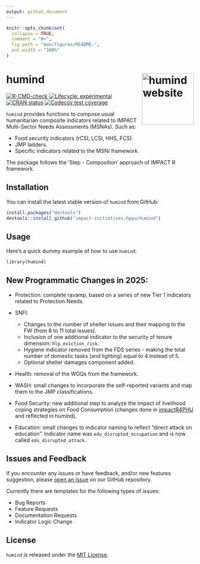 ```yaml
---
output: github_document
---
```


<!-- README.md is generated from README.Rmd. Please edit that file -->

```r
knitr::opts_chunk$set(
  collapse = TRUE,
  comment = "#>",
  fig.path = "man/figures/README-",
  out.width = "100%"
)

```

# humind <a href="https://impact-initiatives-hppu.github.io/humind/"><img src="man/figures/logo.png" align="right" height="139" alt="humind website" /></a>

<!-- badges: start -->
[![R-CMD-check](https://github.com/impact-initiatives-hppu/humind/actions/workflows/R-CMD-check.yaml/badge.svg)](https://github.com/impact-initiatives-hppu/humind/actions/workflows/R-CMD-check.yaml)
[![Lifecycle: experimental](https://img.shields.io/badge/lifecycle-experimental-orange.svg)](https://lifecycle.r-lib.org/articles/stages.html#experimental)
[![CRAN status](https://www.r-pkg.org/badges/version/humind)](https://CRAN.R-project.org/package=humind)
[![Codecov test coverage](https://codecov.io/gh/impact-initiatives-hppu/humind/branch/main/graph/badge.svg)](https://app.codecov.io/gh/impact-initiatives-hppu/humind?branch=main)
<!-- badges: end -->

`humind` provides functions to compose usual humanitarian composite
indicators related to IMPACT Multi-Sector Needs Assessments (MSNAs). Such as:

- Food security indicators (rCSI, LCSI, HHS, FCS).
- JMP ladders.
- Specific indicators related to the MSNI framework.

The package follows the 'Step - Composition' approach of IMPACT R framework.

## Installation

You can install the latest stable version of `humind` from GitHub:

``` r
install.packages("devtools")
devtools::install_github("impact-initiatives-hppu/humind")
```

## Usage

Here’s a quick dummy example of how to use `humind`:

```r
library(humind)
```

## New Programmatic Changes in 2025:

* Protection: complete ravamp, based on a series of new Tier 1 indicators
related to Protection Needs. 

* SNFI:
  * Changes to the number of shelter issues and their mapping to the FW (from 8
  to 11 total issues).
  * Inclusion of one additional indicator to the security of tenure dimension:
  `hlp_eviction_risk.`
  * Hygiene indicator removed from the FDS series - making the total number of
  domestic tasks (and lighting) equal to 4 instead of 5.
  * Optional shelter damages component added.


* Health: removal of the WGQs from the framework.

* WASH: small changes to incorporate the self-reported variants and map them to
the JMP classifications.

* Food Security: new additional step to analyze the impact of livelihood coping
strategies on Food Consumption (changes done in [impactR4PHU](https://github.com/impact-initiatives/impactR4PHU)
and reflected in humind).

* Education: small changes to indicator naming to reflect "direct attack on
education". Indicator name was `edu_disrupted_occupation` and is now called
`edu_disrupted_attack.` 

## Issues and Feedback

If you encounter any issues or have feedback, and/or new features suggestion, please [open an
issue](https://github.com/impact-initiatives-hppu/humind/issues/new/choose)
on our GitHub repository.

Currently there are templates for the following types of issues:

* Bug Reports
* Feature Requests
* Documentation Requests
* Indicator Logic Change

## License

`humind` is released under the [MIT License](LICENSE.md).
